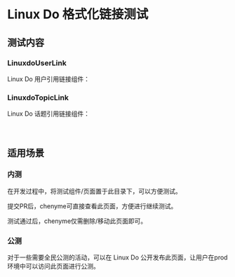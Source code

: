 
Linux Do 格式化链接测试
===

## 测试内容

### LinuxdoUserLink
Linux Do 用户引用链接组件：
<LinuxdoUserLink
    linuxdoUsername="neo"
/>

### LinuxdoTopicLink
Linux Do 话题引用链接组件：
<LinuxdoTopicLink
    linuxdoTopicId="169234"
/>
<br/>
<LinuxdoTopicLink
    linuxdoTopicId="128846"
/>
<br/>
<LinuxdoTopicLink
    linuxdoTopicId="2344"
/>
<br/>
<LinuxdoTopicLink
    linuxdoTopicId="3769"
/>

## 适用场景

### 内测

在开发过程中，将测试组件/页面置于此目录下，可以方便测试。

提交PR后，chenyme可直接查看此页面，方便进行继续测试。

测试通过后，chenyme仅需删除/移动此页面即可。

### 公测

对于一些需要全民公测的活动，可以在 Linux Do 公开发布此页面，让用户在prod环境中可以访问此页面进行公测。